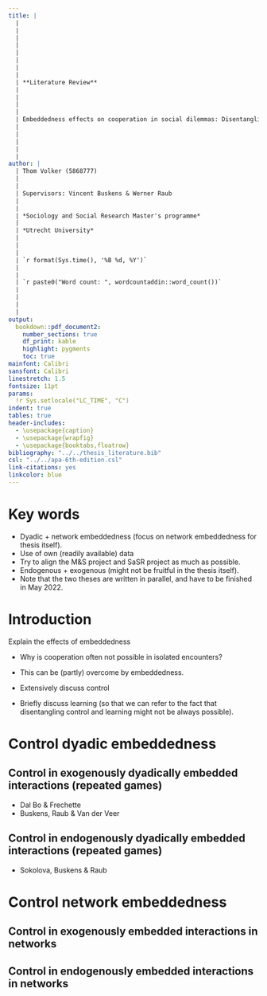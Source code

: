 ```yaml
---
title: |
  | 
  | 
  | 
  |
  |
  |
  |
  |
  | **Literature Review**
  |
  |
  |
  |
  | Embeddedness effects on cooperation in social dilemmas: Disentangling the ways in which control affects cooperation
  |
  |
  |
  |
  |
author: |
  | Thom Volker (5868777)
  |
  |
  | Supervisors: Vincent Buskens & Werner Raub
  |
  |
  | *Sociology and Social Research Master's programme*
  |
  | *Utrecht University*
  |
  |
  |
  | `r format(Sys.time(), '%B %d, %Y')`
  |
  |
  | `r paste0("Word count: ", wordcountaddin::word_count())`
  |
  |
  |
  | 
output: 
  bookdown::pdf_document2:
    number_sections: true
    df_print: kable
    highlight: pygments
    toc: true
mainfont: Calibri
sansfont: Calibri
linestretch: 1.5
fontsize: 11pt
params: 
  !r Sys.setlocale("LC_TIME", "C")
indent: true
tables: true
header-includes:
  - \usepackage{caption}
  - \usepackage{wrapfig}
  - \usepackage{booktabs,floatrow}
bibliography: "../../thesis_literature.bib"
csl: "../../apa-6th-edition.csl"
link-citations: yes
linkcolor: blue
---
```


\newpage

# Key words

- Dyadic + network embeddedness (focus on network embeddedness for thesis itself).
- Use of own (readily available) data
- Try to align the M&S project and SaSR project as much as possible.
- Endogenous + exogenous (might not be fruitful in the thesis itself).
- Note that the two theses are written in parallel, and have to be finished in May 2022.

# Introduction

Explain the effects of embeddedness

- Why is cooperation often not possible in isolated encounters?
- This can be (partly) overcome by embeddedness.

- Extensively discuss control
- Briefly discuss learning (so that we can refer to the fact that disentangling control and learning might not be always possible).

# Control dyadic embeddedness

## Control in exogenously dyadically embedded interactions (repeated games)

- Dal Bo & Frechette
- Buskens, Raub & Van der Veer

## Control in endogenously dyadically embedded interactions (repeated games)

- Sokolova, Buskens & Raub

# Control network embeddedness

## Control in exogenously embedded interactions in networks

## Control in endogenously embedded interactions in networks


